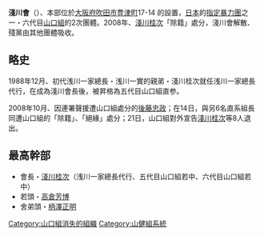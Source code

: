 {{Japanese|japanese=浅川会|kana=あさかわかい|romaji=Asakawa-kai}}
'''淺川會'''（{{lang|ja|浅川会}}）、本部位於[[大阪府|大阪府]][[吹田市|吹田市]][[豊津町|豊津町]]17-14 的設置，[[日本|日本]]的[[指定暴力團|指定暴力團]]之一・六代目[[山口組|山口組]]的2次團體。2008年、[[淺川桂次|淺川桂次]]「除籍」處分，淺川會解散、殘黨由其他團體吸收。

==略史==
1988年12月、初代浅川一家總長・浅川一實的親弟・淺川桂次就任浅川一家總長代行，在成為淺川會長後，被昇格為五代目山口組直参。

2008年10月、因連署聲援遭山口組處分的[[後藤忠政|後藤忠政]]；在14日，與另6名直系組長同遭山口組的「除籍」、「絕緣」處分；21日，山口組對外宣告[[淺川桂次|淺川桂次]]等8人退出。

==最高幹部==
*會長・[[淺川桂次|淺川桂次]]（浅川一家總長代行、五代目山口組若中、六代目山口組若中）
*若頭・[[高倉芳博|高倉芳博]]
*舍弟頭・[[柄澤正明|柄澤正明]]

{{六代目山口組}}
{{Japan-org-stub}}

[[Category:山口組消失的組織|Category:山口組消失的組織]]
[[Category:山健組系統|Category:山健組系統]]